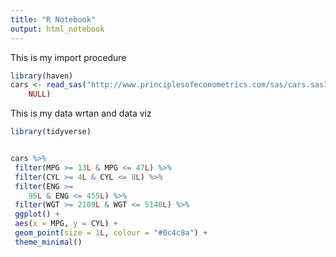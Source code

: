```yaml
---
title: "R Notebook"
output: html_notebook
---
```


This is my import procedure 

```r
library(haven)
cars <- read_sas("http://www.principlesofeconometrics.com/sas/cars.sas7bdat", 
    NULL)
```

This is my data wrtan and data viz


```r

library(tidyverse)


cars %>%
 filter(MPG >= 13L & MPG <= 47L) %>%
 filter(CYL >= 4L & CYL <= 8L) %>%
 filter(ENG >= 
    95L & ENG <= 455L) %>%
 filter(WGT >= 2109L & WGT <= 5140L) %>%
 ggplot() +
 aes(x = MPG, y = CYL) +
 geom_point(size = 1L, colour = "#0c4c8a") +
 theme_minimal()




```

